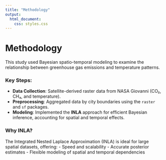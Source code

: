 ```yaml
---
title: "Methodology"
output:
  html_document:
    css: styles.css
---
```


# Methodology

This study used Bayesian spatio-temporal modeling to examine the relationship between greenhouse gas emissions and temperature patterns.

### Key Steps:
- **Data Collection**: Satellite-derived raster data from NASA Giovanni (CO₂, CH₄, and temperature).
- **Preprocessing**: Aggregated data by city boundaries using the `raster` and `sf` packages.
- **Modeling**: Implemented the **INLA** approach for efficient Bayesian inference, accounting for spatial and temporal effects.

### Why INLA?
The Integrated Nested Laplace Approximation (INLA) is ideal for large spatial datasets, offering:
- Speed and scalability
- Accurate posterior estimates
- Flexible modeling of spatial and temporal dependencies
